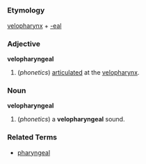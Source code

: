 =={{en}}==
===Etymology===
[[velopharynx]] + [[-eal]]
===Adjective===
'''velopharyngeal'''

#(''phonetics'') [[articulate]]d at the [[velopharynx]].
===Noun===
'''velopharyngeal'''

#(''phonetics'') a '''velopharyngeal''' sound.
===Related Terms===
*[[pharyngeal]]